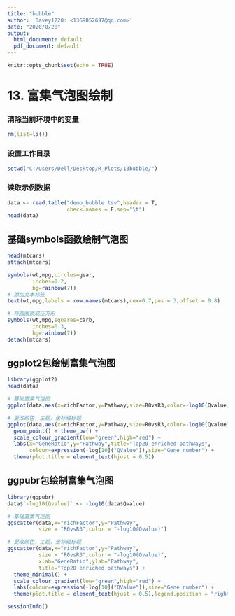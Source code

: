 ---
title: "bubble"
author: 'Davey1220: <1369852697@qq.com>'
date: "2020/8/28"
output:
  html_document: default
  pdf_document: default
---

```{r setup, include=FALSE}
knitr::opts_chunk$set(echo = TRUE)
```

# 13. 富集气泡图绘制

### 清除当前环境中的变量
```{r}
rm(list=ls())
```

### 设置工作目录
```{r}
setwd("C:/Users/Dell/Desktop/R_Plots/13bubble/")
```

### 读取示例数据
```{r}
data <- read.table("demo_bubble.tsv",header = T,
                   check.names = F,sep="\t")
head(data)
```

## 基础symbols函数绘制气泡图
```{r}
head(mtcars)
attach(mtcars)

symbols(wt,mpg,circles=gear,
        inches=0.2,
        bg=rainbow(7))
# 添加文本标签
text(wt,mpg,labels = row.names(mtcars),cex=0.7,pos = 3,offset = 0.8)

# 将圆圈换成正方形
symbols(wt,mpg,squares=carb,
        inches=0.3,
        bg=rainbow(7))
detach(mtcars)
```

## ggplot2包绘制富集气泡图
```{r}
library(ggplot2)
head(data)

# 基础富集气泡图
ggplot(data,aes(x=richFactor,y=Pathway,size=R0vsR3,color=-log10(Qvalue))) + geom_point()

# 更改颜色，主题，坐标轴标题
ggplot(data,aes(x=richFactor,y=Pathway,size=R0vsR3,color=-log10(Qvalue))) +
  geom_point() + theme_bw() +
  scale_colour_gradient(low="green",high="red") + 
  labs(x="GeneRatio",y="Pathway",title="Top20 enriched pathways",
       colour=expression(-log[10]("QValue")),size="Gene number") +
  theme(plot.title = element_text(hjust = 0.5))
```

## ggpubr包绘制富集气泡图
```{r}
library(ggpubr)
data$`-log10(Qvalue)` <- -log10(data$Qvalue)

# 基础富集气泡图
ggscatter(data,x="richFactor",y="Pathway",
          size = "R0vsR3",color = "-log10(Qvalue)")

# 更改颜色，主题，坐标轴标题
ggscatter(data,x="richFactor",y="Pathway",
          size = "R0vsR3",color = "-log10(Qvalue)",
          xlab="GeneRatio",ylab="Pathway",
          title="Top20 enriched pathways") +
  theme_minimal() + 
  scale_colour_gradient(low="green",high="red") + 
  labs(colour=expression(-log[10]("QValue")),size="Gene number") +
  theme(plot.title = element_text(hjust = 0.5),legend.position = "right")
```

```{r}
sessionInfo()
```



